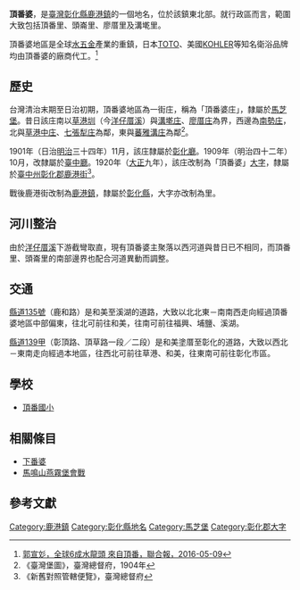 {{noteTA　
|1 = zh-cn:庄; zh-hk:庄; zh-tw:庄;
}}
'''頂番婆'''，是[[臺灣|臺灣]][[彰化縣|彰化縣]][[鹿港鎮|鹿港鎮]]的一個地名，位於該鎮東北部。就行政區而言，範圍大致包括頂番里、頭崙里、廖厝里及溝墘里。

頂番婆地區是全球[[水五金|水五金]]產業的重鎮，日本[[TOTO|TOTO]]、美國[[KOHLER|KOHLER]]等知名衛浴品牌均由頂番婆的廠商代工。<ref>[http://udn.com/news/story/7241/1681729 郭宣彣，全球6成水龍頭 來自頂番，聯合報，2016-05-09]</ref>

==歷史==
台灣清治末期至日治初期，頂番婆地區為一街庄，稱為「頂番婆庄」，隸屬於[[馬芝堡|馬芝堡]]。昔日該庄南以[[草港圳|草港圳]]（今[[洋仔厝溪|洋仔厝溪]]）與[[溝墘庄|溝墘庄]]、[[廖厝庄|廖厝庄]]為界，西邊為[[南勢_(彰化縣)|南勢庄]]，北與[[草港中庄|草港中庄]]、[[七張犁庄|七張犁庄]]為鄰，東與[[蕃雅溝庄|蕃雅溝庄]]為鄰<ref>《臺灣堡圖》，臺灣總督府，1904年</ref>。

1901年（日治[[明治|明治]]三十四年）11月，該庄隸屬於[[彰化廳|彰化廳]]。1909年（明治四十二年）10月，改隸屬於[[臺中廳|臺中廳]]。1920年（[[大正|大正]]九年），該庄改制為「頂番婆」[[大字|大字]]，隸屬於[[臺中州|臺中州]][[彰化郡|彰化郡]][[鹿港街|鹿港街]]<ref>《新舊對照管轄便覽》，臺灣總督府</ref>。

戰後鹿港街改制為[[鹿港鎮|鹿港鎮]]，隸屬於[[彰化縣|彰化縣]]，大字亦改制為里。

==河川整治==
由於[[洋仔厝溪|洋仔厝溪]]下游截彎取直，現有頂番婆主聚落以西河道與昔日已不相同，而頂番里、頭崙里的南部邊界也配合河道異動而調整。

==交通==
[[縣道135號|縣道135號]]（鹿和路）是和美至溪湖的道路，大致以北北東－南南西走向經過頂番婆地區中部偏東，往北可前往和美，往南可前往福興、埔鹽、溪湖。

[[縣道139號|縣道139甲]]（彰頂路、頂草路一段／二段）是和美塗厝至彰化的道路，大致以西北－東南走向經過本地區，往西北可前往草港、和美，往東南可前往彰化市區。

==學校==
*[[頂番國小|頂番國小]]

==相關條目==
*[[下番婆|下番婆]]
*[[馬鳴山燕霧堡會戰|馬鳴山燕霧堡會戰]]

==參考文獻==
{{reflist}}

{{彰化郡}}

[[Category:鹿港鎮|Category:鹿港鎮]]
[[Category:彰化縣地名|Category:彰化縣地名]]
[[Category:馬芝堡|Category:馬芝堡]]
[[Category:彰化郡大字|Category:彰化郡大字]]